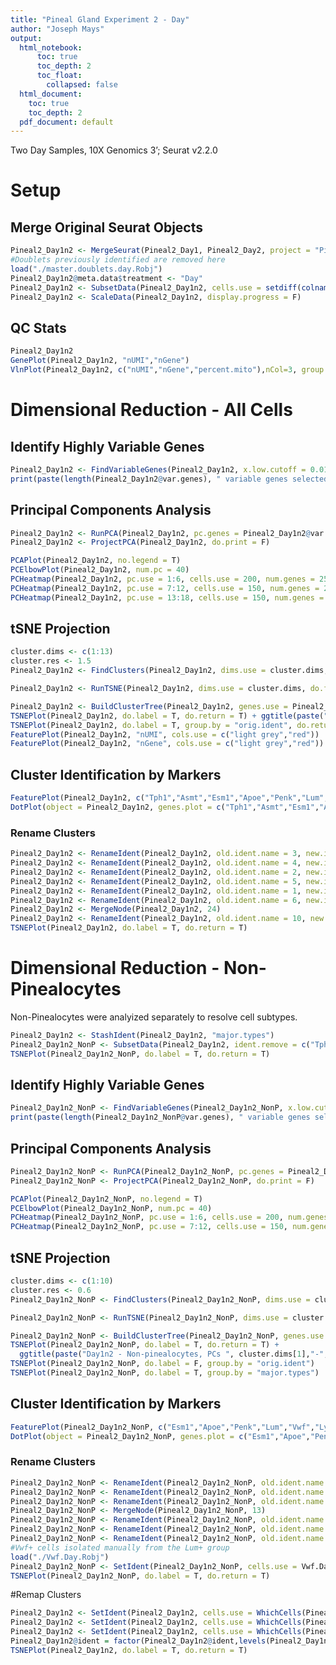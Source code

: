 ```yaml
---
title: "Pineal Gland Experiment 2 - Day"
author: "Joseph Mays"
output:
  html_notebook: 
      toc: true
      toc_depth: 2
      toc_float:
        collapsed: false
  html_document: 
    toc: true
    toc_depth: 2
  pdf_document: default
---
```


Two Day Samples, 10X Genomics 3'; Seurat v2.2.0

# Setup
## Merge Original Seurat Objects
```r
Pineal2_Day1n2 <- MergeSeurat(Pineal2_Day1, Pineal2_Day2, project = "Pineal2_Day1n2", add.cell.id1 = "D1", add.cell.id2 = "D2")
#Doublets previously identified are removed here 
load("./master.doublets.day.Robj")
Pineal2_Day1n2@meta.data$treatment <- "Day"
Pineal2_Day1n2 <- SubsetData(Pineal2_Day1n2, cells.use = setdiff(colnames(Pineal2_Day1n2@data), master.doublets.day))
Pineal2_Day1n2 <- ScaleData(Pineal2_Day1n2, display.progress = F)
```

## QC Stats
```r
Pineal2_Day1n2
GenePlot(Pineal2_Day1n2, "nUMI","nGene")
VlnPlot(Pineal2_Day1n2, c("nUMI","nGene","percent.mito"),nCol=3, group.by = "orig.ident", x.lab.rot = T, size.x.use = 12)
```
# Dimensional Reduction - All Cells
## Identify Highly Variable Genes
```r
Pineal2_Day1n2 <- FindVariableGenes(Pineal2_Day1n2, x.low.cutoff = 0.0125, x.high.cutoff = 3, y.cutoff = 0.3, do.plot = F)
print(paste(length(Pineal2_Day1n2@var.genes), " variable genes selected.", sep=""))
```

## Principal Components Analysis 
```r
Pineal2_Day1n2 <- RunPCA(Pineal2_Day1n2, pc.genes = Pineal2_Day1n2@var.genes, pcs.compute = 40, do.print = F)
Pineal2_Day1n2 <- ProjectPCA(Pineal2_Day1n2, do.print = F)
```
```r
PCAPlot(Pineal2_Day1n2, no.legend = T)
PCElbowPlot(Pineal2_Day1n2, num.pc = 40)
PCHeatmap(Pineal2_Day1n2, pc.use = 1:6, cells.use = 200, num.genes = 25, do.balanced = F)
PCHeatmap(Pineal2_Day1n2, pc.use = 7:12, cells.use = 150, num.genes = 25, do.balanced = T)
PCHeatmap(Pineal2_Day1n2, pc.use = 13:18, cells.use = 150, num.genes = 25, do.balanced = T)
```
## tSNE Projection
```r
cluster.dims <- c(1:13)
cluster.res <- 1.5
Pineal2_Day1n2 <- FindClusters(Pineal2_Day1n2, dims.use = cluster.dims, reduction.type = "pca", resolution = cluster.res, print.output = F, save.SNN = T)
```

```r
Pineal2_Day1n2 <- RunTSNE(Pineal2_Day1n2, dims.use = cluster.dims, do.fast = T)
```

```r
Pineal2_Day1n2 <- BuildClusterTree(Pineal2_Day1n2, genes.use = Pineal2_Day1n2@var.genes, do.plot = T, do.reorder = T, reorder.numeric = T)
TSNEPlot(Pineal2_Day1n2, do.label = T, do.return = T) + ggtitle(paste("Day1n2, PCs ", cluster.dims[1],"-",length(cluster.dims),", res = ", cluster.res, sep=''))
TSNEPlot(Pineal2_Day1n2, do.label = T, group.by = "orig.ident", do.return = T)
FeaturePlot(Pineal2_Day1n2, "nUMI", cols.use = c("light grey","red"))
FeaturePlot(Pineal2_Day1n2, "nGene", cols.use = c("light grey","red"))
```
## Cluster Identification by Markers
```r
FeaturePlot(Pineal2_Day1n2, c("Tph1","Asmt","Esm1","Apoe","Penk","Lum","Vwf","Sparcl1","Lyz2","C1qa","RT1-Bb"), cols.use=c("light grey","red"))
DotPlot(object = Pineal2_Day1n2, genes.plot = c("Tph1","Asmt","Esm1","Apoe","Penk","Lum","Vwf","Sparcl1","Lyz2","C1qa","RT1-Bb", "S100b"))
```
### Rename Clusters
```r
Pineal2_Day1n2 <- RenameIdent(Pineal2_Day1n2, old.ident.name = 3, new.ident.name = "Penk 1")
Pineal2_Day1n2 <- RenameIdent(Pineal2_Day1n2, old.ident.name = 4, new.ident.name = "Penk 2")
Pineal2_Day1n2 <- RenameIdent(Pineal2_Day1n2, old.ident.name = 2, new.ident.name = "Penk 3")
Pineal2_Day1n2 <- RenameIdent(Pineal2_Day1n2, old.ident.name = 5, new.ident.name = "Lum")
Pineal2_Day1n2 <- RenameIdent(Pineal2_Day1n2, old.ident.name = 1, new.ident.name = "Lyz2")
Pineal2_Day1n2 <- RenameIdent(Pineal2_Day1n2, old.ident.name = 6, new.ident.name = "High_Asmt_Tph1")
Pineal2_Day1n2 <- MergeNode(Pineal2_Day1n2, 24)
Pineal2_Day1n2 <- RenameIdent(Pineal2_Day1n2, old.ident.name = 10, new.ident.name = "Tph1")
TSNEPlot(Pineal2_Day1n2, do.label = T, do.return = T)
```

# Dimensional Reduction - Non-Pinealocytes
Non-Pinealocytes were analyized separately to resolve cell subtypes.
```r
Pineal2_Day1n2 <- StashIdent(Pineal2_Day1n2, "major.types")
Pineal2_Day1n2_NonP <- SubsetData(Pineal2_Day1n2, ident.remove = c("Tph1", "High_Asmt_Tph1"))
TSNEPlot(Pineal2_Day1n2_NonP, do.label = T, do.return = T)
```
## Identify Highly Variable Genes
```r
Pineal2_Day1n2_NonP <- FindVariableGenes(Pineal2_Day1n2_NonP, x.low.cutoff = 0.05, x.high.cutoff = 3, y.cutoff = 0.4, do.plot = F)
print(paste(length(Pineal2_Day1n2_NonP@var.genes), " variable genes selected.", sep=""))
```

## Principal Components Analysis
```r
Pineal2_Day1n2_NonP <- RunPCA(Pineal2_Day1n2_NonP, pc.genes = Pineal2_Day1n2_NonP@var.genes, pcs.compute = 40, do.print = F)
Pineal2_Day1n2_NonP <- ProjectPCA(Pineal2_Day1n2_NonP, do.print = F)
```
```r
PCAPlot(Pineal2_Day1n2_NonP, no.legend = T)
PCElbowPlot(Pineal2_Day1n2_NonP, num.pc = 40)
PCHeatmap(Pineal2_Day1n2_NonP, pc.use = 1:6, cells.use = 200, num.genes = 25, do.balanced = F)
PCHeatmap(Pineal2_Day1n2_NonP, pc.use = 7:12, cells.use = 150, num.genes = 25, do.balanced = T)
```

## tSNE Projection
```r
cluster.dims <- c(1:10)
cluster.res <- 0.6
Pineal2_Day1n2_NonP <- FindClusters(Pineal2_Day1n2_NonP, dims.use = cluster.dims, reduction.type = "pca", resolution = cluster.res, print.output = F, save.SNN = T)
```

```r
Pineal2_Day1n2_NonP <- RunTSNE(Pineal2_Day1n2_NonP, dims.use = cluster.dims, do.fast = T)
```

```r
Pineal2_Day1n2_NonP <- BuildClusterTree(Pineal2_Day1n2_NonP, genes.use = Pineal2_Day1n2_NonP@var.genes, do.plot = T, do.reorder = T, reorder.numeric = T)
TSNEPlot(Pineal2_Day1n2_NonP, do.label = T, do.return = T) + 
  ggtitle(paste("Day1n2 - Non-pinealocytes, PCs ", cluster.dims[1],"-",length(cluster.dims),", res = ", cluster.res, sep=''))
TSNEPlot(Pineal2_Day1n2_NonP, do.label = F, group.by = "orig.ident")
TSNEPlot(Pineal2_Day1n2_NonP, do.label = T, group.by = "major.types")
```

## Cluster Identification by Markers
```r
FeaturePlot(Pineal2_Day1n2_NonP, c("Esm1","Apoe","Penk","Lum","Vwf","Lyz2","C1qa","RT1-Bb"), cols.use=c("light grey","red"))
DotPlot(object = Pineal2_Day1n2_NonP, genes.plot = c("Esm1","Apoe","Penk","Lum","Vwf","Sparcl1","Lyz2","C1qa","RT1-Bb", "S100b"))
```

### Rename Clusters
```r
Pineal2_Day1n2_NonP <- RenameIdent(Pineal2_Day1n2_NonP, old.ident.name = 2, new.ident.name = "C1qa")
Pineal2_Day1n2_NonP <- RenameIdent(Pineal2_Day1n2_NonP, old.ident.name = 1, new.ident.name = "RT1-Bb")
Pineal2_Day1n2_NonP <- RenameIdent(Pineal2_Day1n2_NonP, old.ident.name = 4, new.ident.name = "Lum")
Pineal2_Day1n2_NonP <- MergeNode(Pineal2_Day1n2_NonP, 13)
Pineal2_Day1n2_NonP <- RenameIdent(Pineal2_Day1n2_NonP, old.ident.name = 5, new.ident.name = "Penk 2")
Pineal2_Day1n2_NonP <- RenameIdent(Pineal2_Day1n2_NonP, old.ident.name = 3, new.ident.name = "Penk 3")
Pineal2_Day1n2_NonP <- RenameIdent(Pineal2_Day1n2_NonP, old.ident.name = 6, new.ident.name = "Penk 1")
#Vwf+ cells isolated manually from the Lum+ group
load("./Vwf.Day.Robj")
Pineal2_Day1n2_NonP <- SetIdent(Pineal2_Day1n2_NonP, cells.use = Vwf.Day, ident.use = "Vwf")
TSNEPlot(Pineal2_Day1n2_NonP, do.label = T, do.return = T)
```

#Remap Clusters
```r
Pineal2_Day1n2 <- SetIdent(Pineal2_Day1n2, cells.use = WhichCells(Pineal2_Day1n2_NonP, ident = "RT1-Bb"), ident.use = "RT1-Bb")
Pineal2_Day1n2 <- SetIdent(Pineal2_Day1n2, cells.use = WhichCells(Pineal2_Day1n2_NonP, ident = "C1qa"), ident.use = "C1qa")
Pineal2_Day1n2 <- SetIdent(Pineal2_Day1n2, cells.use = WhichCells(Pineal2_Day1n2_NonP, ident = "Vwf"), ident.use = "Vwf")
Pineal2_Day1n2@ident = factor(Pineal2_Day1n2@ident,levels(Pineal2_Day1n2@ident)[c(2,8,4,5,6,1,7,3,9)])
TSNEPlot(Pineal2_Day1n2, do.label = T, do.return = T)
```